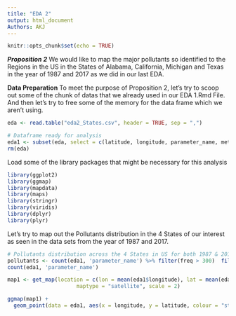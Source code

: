 ```yaml
---
title: "EDA 2"
output: html_document
Authors: AKJ
---
```


```r
knitr::opts_chunk$set(echo = TRUE)
```

***Proposition 2***
We would like to map the major pollutants so identified to the Regions in the US in the States of Alabama, California, Michigan and Texas in the year of 1987 and 2017 as we did in our last EDA. 


**Data Preparation**
To meet the purpose of Proposition 2, let's try to scoop out some of the chunk of datas that we already used in our EDA 1.Rmd File. And then let's try to free some of the memory for the data frame which we aren't using. 

```r
eda <- read.table("eda2_States.csv", header = TRUE, sep = ",")

# Dataframe ready for analysis
eda1 <- subset(eda, select = c(latitude, longitude, parameter_name, method_name, year, arithmetic_mean, arithmetic_standard_dev, state_name))
rm(eda)
```

Load some of the library packages that might be necessary for this analysis
```r
library(ggplot2)
library(ggmap)
library(mapdata)
library(maps)
library(stringr)
library(viridis)
library(dplyr)
library(plyr)
```
Let's try to map out the Pollutants distribution in the 4 States of our interest as seen in the data sets from the year of 1987 and 2017.
```r
# Pollutants distribution across the 4 States in US for both 1987 & 2017
pollutants <- count(eda1, 'parameter_name') %>% filter(freq > 300)  filter(state_name == "Michigan" | state_name == "California" | state_name == "Texas" | state_name == "Alabama")
count(eda1, 'parameter_name')

map1 <- get_map(location = c(lon = mean(eda1$longitude), lat = mean(eda1$latitude)), zoom = 4,
                      maptype = "satellite", scale = 2)

ggmap(map1) +
  geom_point(data = eda1, aes(x = longitude, y = latitude, colour = "state_name", fill = "red", alpha = 0.8), size = 5, shape = 21) + guides(fill=FALSE, alpha=FALSE, size=FALSE)
```


